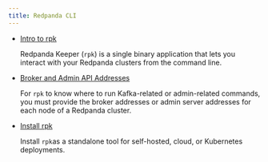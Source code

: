 ```yaml
---
title: Redpanda CLI
---
```


<head>
    <meta name="title" content="Redpanda CLI | Redpanda Docs"/>
    <meta name="description" content="Redpanda CLI (rpk)"/>
    <link rel="canonical" href="https://docs.redpanda.com/docs/get-started/rpk" />
</head>

- [Intro to rpk](../intro-to-rpk)

    Redpanda Keeper (`rpk`) is a single binary application that lets you interact with your Redpanda clusters from the command line. 

- [Broker and Admin API Addresses](../broker-admin)

    For `rpk` to know where to run Kafka-related or admin-related commands, you must provide the broker addresses or admin server addresses for each node of a Redpanda cluster. 

- [Install rpk](../rpk-install.mdx)

    Install `rpk`as a standalone tool for self-hosted, cloud, or Kubernetes deployments.